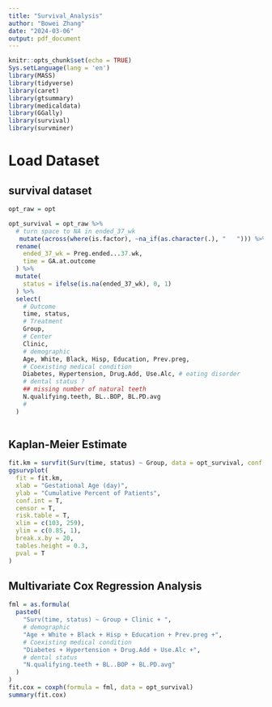 ```yaml
---
title: "Survival_Analysis"
author: "Bowei Zhang"
date: "2024-03-06"
output: pdf_document
---
```


```r
knitr::opts_chunk$set(echo = TRUE)
Sys.setLanguage(lang = 'en')
library(MASS)
library(tidyverse)
library(caret)
library(gtsummary)
library(medicaldata)
library(GGally)
library(survival)
library(survminer)
```

# Load Dataset

## survival dataset

```r
opt_raw = opt

opt_survival = opt_raw %>%
  # turn space to NA in ended_37_wk
   mutate(across(where(is.factor), ~na_if(as.character(.), "   "))) %>%
  rename(
    ended_37_wk = Preg.ended...37.wk,
    time = GA.at.outcome
  ) %>%
  mutate(
    status = ifelse(is.na(ended_37_wk), 0, 1)
  ) %>%
  select(
    # Outcome
    time, status,
    # Treatment
    Group,
    # Center
    Clinic,
    # demographic
    Age, White, Black, Hisp, Education, Prev.preg, 
    # Coexisting medical condition
    Diabetes, Hypertension, Drug.Add, Use.Alc, # eating disorder
    # dental status ?
    ## missing number of natural teeth
    N.qualifying.teeth, BL..BOP, BL.PD.avg
    #
  )
  
```

## Kaplan-Meier Estimate

```r
fit.km = survfit(Surv(time, status) ~ Group, data = opt_survival, conf.type = "log-log")
ggsurvplot(
  fit = fit.km,
  xlab = "Gestational Age (day)",
  ylab = "Cumulative Percent of Patients",
  conf.int = T,
  censor = T,
  risk.table = T,
  xlim = c(103, 259),
  ylim = c(0.85, 1),
  break.x.by = 20,
  tables.height = 0.3,
  pval = T
)
```

## Multivariate Cox Regression Analysis

```r
fml = as.formula(
  paste0(
    "Surv(time, status) ~ Group + Clinic + ", 
    # demographic
    "Age + White + Black + Hisp + Education + Prev.preg +",
    # Coexisting medical condition
    "Diabetes + Hypertension + Drug.Add + Use.Alc +",
    # dental status 
    "N.qualifying.teeth + BL..BOP + BL.PD.avg"
  )
)
fit.cox = coxph(formula = fml, data = opt_survival)
summary(fit.cox)
```

